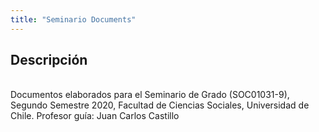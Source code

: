 ```yaml
---
title: "Seminario Documents"
---
```

## Descripción
<br>Documentos elaborados para el Seminario de Grado (SOC01031-9), Segundo Semestre 2020, Facultad de Ciencias Sociales, Universidad de Chile. Profesor guía: Juan Carlos Castillo</br>  

